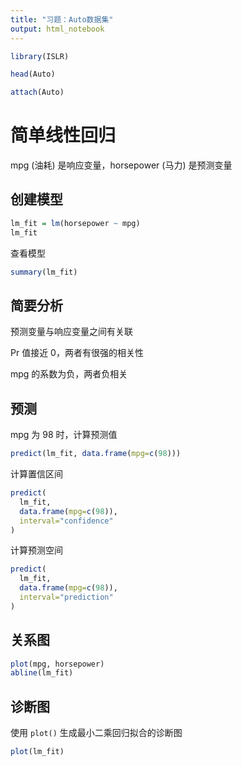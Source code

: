```yaml
---
title: "习题：Auto数据集"
output: html_notebook
---
```


```r
library(ISLR)
```


```r
head(Auto)
```

```r
attach(Auto)
```



# 简单线性回归

mpg (油耗) 是响应变量，horsepower (马力) 是预测变量

## 创建模型

```r
lm_fit = lm(horsepower ~ mpg)
lm_fit
```

查看模型

```r
summary(lm_fit)
```

## 简要分析

预测变量与响应变量之间有关联

Pr 值接近 0，两者有很强的相关性

mpg 的系数为负，两者负相关

## 预测

mpg 为 98 时，计算预测值

```r
predict(lm_fit, data.frame(mpg=c(98)))
```

计算置信区间

```r
predict(
  lm_fit,
  data.frame(mpg=c(98)),
  interval="confidence"
)
```

计算预测空间

```r
predict(
  lm_fit,
  data.frame(mpg=c(98)),
  interval="prediction"
)
```

## 关系图

```r
plot(mpg, horsepower)
abline(lm_fit)
```

## 诊断图

使用 `plot()` 生成最小二乘回归拟合的诊断图

```r
plot(lm_fit)
```


